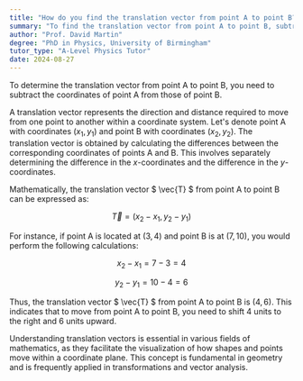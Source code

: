 ```yaml
---
title: "How do you find the translation vector from point A to point B?"
summary: "To find the translation vector from point A to point B, subtract the coordinates of A from the coordinates of B."
author: "Prof. David Martin"
degree: "PhD in Physics, University of Birmingham"
tutor_type: "A-Level Physics Tutor"
date: 2024-08-27
---
```


To determine the translation vector from point A to point B, you need to subtract the coordinates of point A from those of point B.

A translation vector represents the direction and distance required to move from one point to another within a coordinate system. Let's denote point A with coordinates $(x_1, y_1)$ and point B with coordinates $(x_2, y_2)$. The translation vector is obtained by calculating the differences between the corresponding coordinates of points A and B. This involves separately determining the difference in the $x$-coordinates and the difference in the $y$-coordinates.

Mathematically, the translation vector $ \vec{T} $ from point A to point B can be expressed as:

$$
\vec{T} = (x_2 - x_1, y_2 - y_1)
$$

For instance, if point A is located at $(3, 4)$ and point B is at $(7, 10)$, you would perform the following calculations:

$$
x_2 - x_1 = 7 - 3 = 4
$$

$$
y_2 - y_1 = 10 - 4 = 6
$$

Thus, the translation vector $ \vec{T} $ from point A to point B is $(4, 6)$. This indicates that to move from point A to point B, you need to shift 4 units to the right and 6 units upward.

Understanding translation vectors is essential in various fields of mathematics, as they facilitate the visualization of how shapes and points move within a coordinate plane. This concept is fundamental in geometry and is frequently applied in transformations and vector analysis.
    